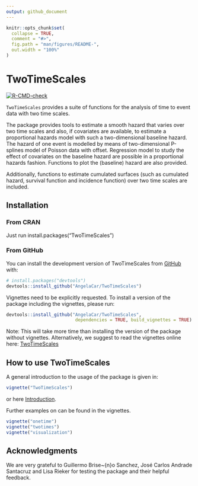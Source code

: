 ```yaml
---
output: github_document
---
```


<!-- README.md is generated from README.Rmd. Please edit that file -->

```r
knitr::opts_chunk$set(
  collapse = TRUE,
  comment = "#>",
  fig.path = "man/figures/README-",
  out.width = "100%"
)
```

# TwoTimeScales

<!-- badges: start -->

[![R-CMD-check](https://github.com/AngelaCar/TwoTimeScales/actions/workflows/R-CMD-check.yaml/badge.svg)](https://github.com/AngelaCar/TwoTimeScales/actions/workflows/R-CMD-check.yaml)
<!-- badges: end -->

`TwoTimeScales` provides a suite of functions for the analysis of time to event data with two time scales.

The package provides tools to estimate a smooth hazard that varies over two time scales and also, if covariates are available, to estimate a proportional hazards model with such a two-dimensional baseline hazard. The hazard of one event is modelled by means of two-dimensional P-splines model of Poisson data with offset. Regression model to study the effect of covariates on the baseline hazard are possible in a proportional hazards fashion. Functions to plot the (baseline) hazard are also provided.

Additionally, functions to estimate cumulated surfaces (such as cumulated hazard, survival function and incidence function) over two time scales are included.

## Installation
### From CRAN
Just run install.packages("TwoTimeScales")

### From GitHub
You can install the development version of TwoTimeScales from [GitHub](https://github.com/) with:

``` r
# install.packages("devtools")
devtools::install_github("AngelaCar/TwoTimeScales")
```
Vignettes need to be explicitly requested. To install a version of the package
including the vignettes, please run:

``` r
devtools::install_github("AngelaCar/TwoTimeScales",
                          dependencies = TRUE, build_vignettes = TRUE)
```
Note: This will take more time than installing the version of the package without vignettes.
Alternatively, we suggest to read the vignettes online here: 
[TwoTimeScales](https://angelacar.github.io/TwoTimeScales/)

## How to use TwoTimeScales

A general introduction to the usage of the package is given in:

``` r
vignette("TwoTimeScales")
```
or here [Introduction](https://angelacar.github.io/TwoTimeScales/articles/TwoTimeScales.html).

Further examples on can be found in the vignettes.

``` r
vignette("onetime")
vignette("twotimes")
vignette("visualization")
```

## Acknowledgments
We are very grateful to Guillermo Brise\~{n}o Sanchez, José Carlos Andrade Santacruz and Lisa Rieker for testing the package and their helpful feedback. 
